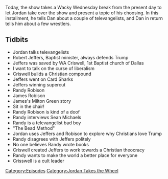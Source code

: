 {{DEFAULTSORT:
    #_EPISODE_0411:Jordan Takes The Wheel 3
}}{{Episode
    | title           = Jordan Takes The Wheel 3
    | caption         = [https://knowledgefight.libsyn.com/knowledge-fight-jordan-takes-the-wheel-3 Listen to this episode on Libsyn]
    | episodeNumber   = 411
    | length          = 01:45:46
    | airDate         = March 25, 2020
    | episodeType     = [[:Category:Jordan Takes the Wheel|Jordan Takes the Wheel]]
    | appearance      = [[Robert Jeffers]], [[WA Criswell]], [[Randy Robison]], [[James Robison]], [[Milton Green]], [[Sean Michaels]]
    | oocDrop         = The pope needs Donald Trump's forgiveness
    | previousEpisode = [[410: March 19-20, 2020]]
    | nextEpisode     = [[412: March 24-25, 2020]]
}}

{{Stub}}

Today, the show takes a Wacky Wednesday break from the present day to let Jordan take over the show and present a topic of his choosing. In this installment, he tells Dan about a couple of televangelists, and Dan in return tells him about a few wrestlers.

==Tidbits==

*Jordan talks televangelists
*Robert Jeffers, Baptist minister, always defends Trump
*Jeffers was saved by WA Criswell, 1st Baptist church of Dallas
*I want to talk on the curse of liberalism
*Criswell builds a Christian compound
*Jeffers went on Card Sharks
*Jeffers winning supercut
*Randy Robison
*James Robison
*James's Milton Green story
*Sit in the chair!
*Randy Robison is kind of a doof
*Randy interviews Sean Michaels
*Randy is a televangelist bad boy
*"The Bead Method"
*Jordan uses Jeffers and Robison to explore why Christians love Trump
*Randy disagrees with Jeffers politely
*No one believes Randy wrote books
*Criswell created Jeffers to work towards a Christian theocracy
*Randy wants to make the world a better place for everyone
*Crisswell is a cult leader

[[Category:Episodes]]
[[Category:Jordan Takes the Wheel]]